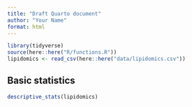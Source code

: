 ```yaml
---
title: "Draft Quarto document"
author: "Your Name"
format: html
---
```


```r
library(tidyverse)
source(here::here("R/functions.R"))
lipidomics <- read_csv(here::here("data/lipidomics.csv"))
```

## Basic statistics

```r

descriptive_stats(lipidomics)

```
